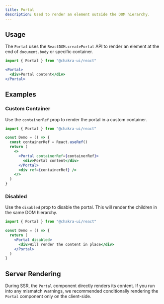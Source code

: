```yaml
---
title: Portal
description: Used to render an element outside the DOM hierarchy.
---
```


## Usage

The `Portal` uses the `ReactDOM.createPortal` API to render an element at the
end of `document.body` or specific container.

```jsx
import { Portal } from "@chakra-ui/react"
```

```jsx
<Portal>
  <div>Portal content</div>
</Portal>
```

## Examples

### Custom Container

Use the `containerRef` prop to render the portal in a custom container.

```jsx
import { Portal } from "@chakra-ui/react"

const Demo = () => {
  const containerRef = React.useRef()
  return (
    <>
      <Portal containerRef={containerRef}>
        <div>Portal content</div>
      </Portal>
      <div ref={containerRef} />
    </>
  )
}
```

### Disabled

Use the `disabled` prop to disable the portal. This will render the children in
the same DOM hierarchy.

```jsx
import { Portal } from "@chakra-ui/react"

const Demo = () => {
  return (
    <Portal disabled>
      <div>Will render the content in place</div>
    </Portal>
  )
}
```

## Server Rendering

During SSR, the `Portal` component directly renders its content. If you run into
any mismatch warnings, we recommended conditionally rendering the `Portal`
component only on the client-side.
